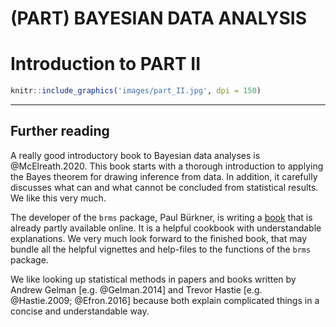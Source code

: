 # (PART) BAYESIAN DATA ANALYSIS {-}

# Introduction to PART II {#PART-II}

```r
knitr::include_graphics('images/part_II.jpg', dpi = 150)
```

------

## Further reading {-} 
A really good introductory book to Bayesian data analyses is @McElreath.2020. This book starts with a thorough introduction to applying the Bayes theorem for drawing inference from data. In addition, it carefully discusses what can and what cannot be concluded from statistical results. We like this very much.

The developer of the `brms` package, Paul Bürkner, is writing a [book](http://paulbuerkner.com/software/brms-book/) that is already partly available online. It is a helpful cookbook with understandable explanations. We very much look forward to the finished book, that may bundle all the helpful vignettes and help-files to the functions of the `brms` package. 

We like looking up statistical methods in papers and books written by Andrew Gelman [e.g. @Gelman.2014] and Trevor Hastie [e.g. @Hastie.2009; @Efron.2016] because both explain complicated things in a concise and understandable way.  
